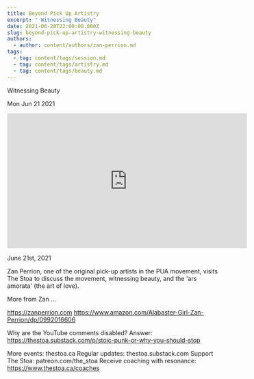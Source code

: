 ```yaml
---
title: Beyond Pick Up Artistry
excerpt: " Witnessing Beauty"
date: 2021-06-20T22:00:00.000Z
slug: beyond-pick-up-artistry-witnessing-beauty
authors:
  - author: content/authors/zan-perrion.md
tags:
  - tag: content/tags/session.md
  - tag: content/tags/artistry.md
  - tag: content/tags/beauty.md
---
```




 Witnessing Beauty

Mon Jun 21 2021

<iframe width="560" height="315" src="https://www.youtube.com/embed/tBTLQsqW_z4" title="Beyond Pick Up Artistry: Witnessing Beauty w/ Zan Perrion" frameborder="0" allow="accelerometer; autoplay; clipboard-write; encrypted-media; gyroscope; picture-in-picture" allowfullscreen ></iframe>

June 21st, 2021

Zan Perrion, one of the original pick-up artists in the PUA movement, visits The Stoa to discuss the movement, witnessing beauty, and the 'ars amorata' (the art of love). 

More from Zan ...

https://zanperrion.com
https://www.amazon.com/Alabaster-Girl-Zan-Perrion/dp/0992016606

Why are the YouTube comments disabled? Answer: https://thestoa.substack.com/p/stoic-punk-or-why-you-should-stop

More events: thestoa.ca 
Regular updates: thestoa.substack.com 
Support The Stoa: patreon.com/the_stoa 
Receive coaching with resonance: https://www.thestoa.ca/coaches


